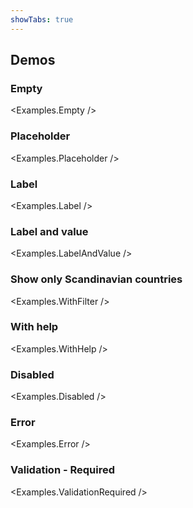 ```yaml
---
showTabs: true
---
```



## Demos

### Empty

<Examples.Empty />

### Placeholder

<Examples.Placeholder />

### Label

<Examples.Label />

### Label and value

<Examples.LabelAndValue />

### Show only Scandinavian countries

<Examples.WithFilter />

### With help

<Examples.WithHelp />

### Disabled

<Examples.Disabled />

### Error

<Examples.Error />

### Validation - Required

<Examples.ValidationRequired />
